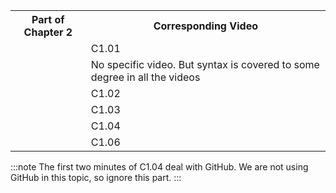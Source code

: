 
<table className="complexDataTableExamples">
    <tr>
        <th>Part of Chapter 2</th>
        <th>Corresponding Video</th>
    </tr>
    <tr>
        <td>
            <DisplayChapter chapter='chapter_02' pinpoint='00-10' text='Hello World'></DisplayChapter>
        </td>
        <td>C1.01</td>
    </tr>
    <tr>
        <td>
            <DisplayChapter chapter='chapter_02' pinpoint='00-15' text='Docassemble Syntax'></DisplayChapter>
        </td>
        <td>No specific video. But syntax is covered to some degree in all the videos</td>
    </tr>
    <tr>
        <td>
            <DisplayChapter chapter='chapter_02' pinpoint='00-20' text='Hello World 2 - Introducing Markdown and Mako'></DisplayChapter>
        </td>
        <td>C1.02</td>
    </tr>
    <tr>
        <td>
            <DisplayChapter chapter='chapter_02' pinpoint='00-30' text='Hello World 3 - Buttons and More Markdown'></DisplayChapter>
        </td>
        <td>C1.03</td>
    </tr>
    <tr>
        <td>
            <DisplayChapter chapter='chapter_02' pinpoint='00-40' text='Hello World 4 - More Mako, Multiple Questions, Tables'></DisplayChapter>
        </td>
        <td>
            C1.04
        </td>
    </tr>
    <tr>
        <td>
            <DisplayChapter chapter='chapter_02' pinpoint='00-60' text='Vital Statistics - A More Sophisticated Example'></DisplayChapter>
        </td>
        <td>C1.06</td>
    </tr>
</table>

:::note
The first two minutes of C1.04 deal with GitHub. We are not using GitHub in this topic, so ignore this part.
:::